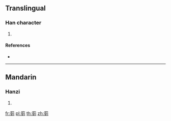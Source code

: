 {{character info/new}}
==Translingual==

===Han character===
{{Han char|rn=140|rad=艸|as=08|sn=14|four=44120|canj=TMGN}}

# {{defn|Han|sort=艸08}}

====References====
* {{Han ref|kx=1040.160|dkj=31243|dj=1499.090|hdz=53232.070|uh=83FF|ud=33791|bh=DB71|bd=56177}}

----

==Mandarin==

===Hanzi===
{{cmn-hanzi|pin=[[dào]] ([[dao4]])|wg=tao<sup>4</sup>}}

# {{defn|lang=cmn|sort=艸08}}

[[fr:菿]]
[[pl:菿]]
[[th:菿]]
[[zh:菿]]